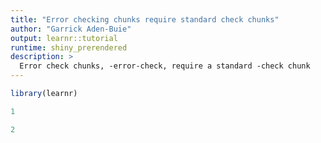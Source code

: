```yaml
---
title: "Error checking chunks require standard check chunks"
author: "Garrick Aden-Buie"
output: learnr::tutorial
runtime: shiny_prerendered 
description: >
  Error check chunks, -error-check, require a standard -check chunk
--- 
```


```r
library(learnr)
```

```r
1
```

```r
2
```
